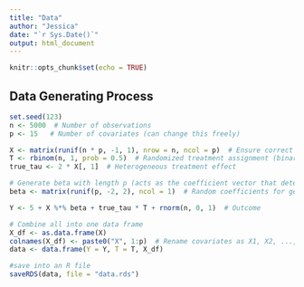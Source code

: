 ---
title: "Data"
author: "Jessica"
date: "`r Sys.Date()`"
output: html_document
---

```{r setup, include=FALSE}
knitr::opts_chunk$set(echo = TRUE)
```


## Data Generating Process
```{r}
set.seed(123)
n <- 5000  # Number of observations
p <- 15   # Number of covariates (can change this freely)

X <- matrix(runif(n * p, -1, 1), nrow = n, ncol = p)  # Ensure correct shape
T <- rbinom(n, 1, prob = 0.5)  # Randomized treatment assignment (binary)
true_tau <- 2 * X[, 1]  # Heterogeneous treatment effect 

# Generate beta with length p (acts as the coefficient vector that determines how each covariate Xj affects Y)
beta <- matrix(runif(p, -2, 2), ncol = 1)  # Random coefficients for generality

Y <- 5 + X %*% beta + true_tau * T + rnorm(n, 0, 1)  # Outcome

# Combine all into one data frame
X_df <- as.data.frame(X)
colnames(X_df) <- paste0("X", 1:p)  # Rename covariates as X1, X2, ..., Xp
data <- data.frame(Y = Y, T = T, X_df)

#save into an R file
saveRDS(data, file = "data.rds")
```